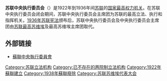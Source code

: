 {{Soviet Union sidebar}}
'''苏联中央执行委员会 '''（{{lang-ru|Центральный исполнительный комитет СССР}}）是1922年到1936年间[[苏联|苏联]]的[[苏联最高苏维埃主席团|国家最高权力机关]]。在苏联中央执行委员会闭会期间，苏联中央执行委员会主席团为苏联的最高立法、执行和指挥机关。[[1936年苏联宪法|1936年苏联宪法]]颁布后，苏联中央执行委员会及中央执行委员会主席团由[[苏联最高苏维埃|苏联最高苏维埃]]及最高苏维埃主席团取代。

== 外部链接 ==
*[http://ap6.pccu.edu.tw/Encyclopedia/data.asp?id=4846&forepage=2 蘇聯中央執行委員會] {{Wayback|url=http://ap6.pccu.edu.tw/Encyclopedia/data.asp?id=4846&forepage=2 |date=20160304194115 }}

{{俄羅斯國會}}

[[Category:苏联立法机构|Category:苏联立法机构]]
[[Category:已不存在的两院制立法机构|Category:已不存在的两院制立法机构]]
[[Category:1922年蘇聯建立|Category:1922年蘇聯建立]]
[[Category:1938年蘇聯廢除|Category:1938年蘇聯廢除]]
[[Category:苏联苏维埃代表大会|Category:苏联苏维埃代表大会]]